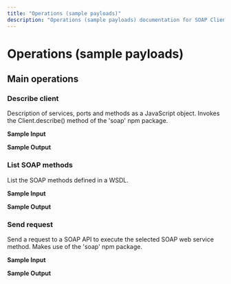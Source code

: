 ```yaml
---
title: "Operations (sample payloads)"
description: "Operations (sample payloads) documentation for SOAP Client connector"
---
```


# Operations (sample payloads)

## Main operations

### Describe client

Description of services, ports and methods as a JavaScript object. Invokes the Client.describe() method of the 'soap' npm package.

**Sample Input**

**Sample Output**

### List SOAP methods

List the SOAP methods defined in a WSDL.

**Sample Input**

**Sample Output**

### Send request

Send a request to a SOAP API to execute the selected SOAP web service method. Makes use of the 'soap' npm package.

**Sample Input**

**Sample Output**
